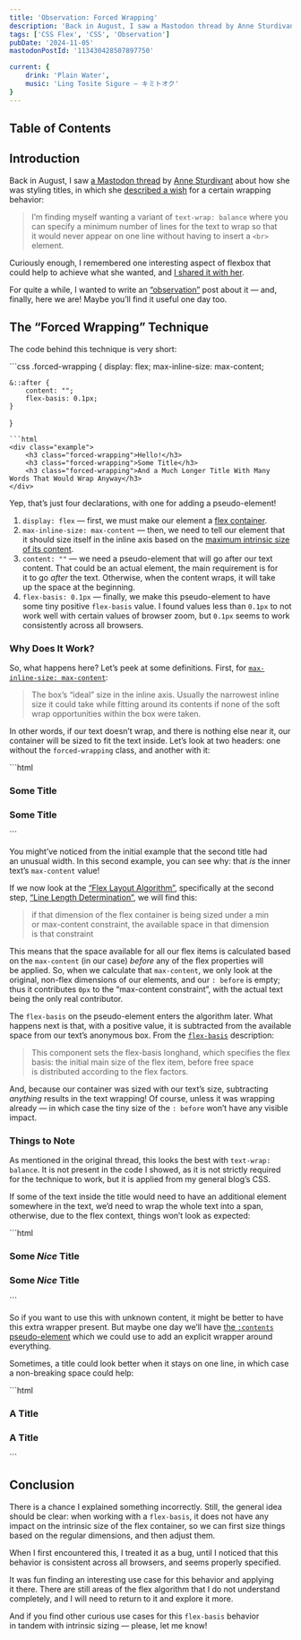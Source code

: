 ```yaml
---
title: 'Observation: Forced Wrapping'
description: 'Back in August, I saw a Mastodon thread by Anne Sturdivant about how she was styling titles, in which she described a wish for a certain wrapping behavior. Curiously enough, I remembered one interesting aspect of flexbox that could help to achieve what she wanted, and shared it with her. For quite a while, I wanted to write an “observation” post about it — and, finally, here we are! Maybe you’ll find it useful one day too.'
tags: ['CSS Flex', 'CSS', 'Observation']
pubDate: '2024-11-05'
mastodonPostId: '113430428507897750'

current: {
	drink: 'Plain Water',
	music: 'Ling Tosite Sigure — キミトオク'
}
---
```



## Table of Contents

## Introduction

Back in August, I saw [a Mastodon thread](https://social.lol/@anniegreens/112890011461777367) by [Anne Sturdivant](https://anniegreens.lol/) about how she was styling titles, in which she [described a wish](https://social.lol/@anniegreens/112890024470894579) for a certain wrapping behavior:

> I’m finding myself wanting a variant of `text-wrap: balance` where you can specify a minimum number of lines for the text to wrap so that it would never appear on one line without having to insert a `<br>` element.

Curiously enough, I remembered one interesting aspect of flexbox that could help to achieve what she wanted, and [I shared it with her](https://front-end.social/@kizu/112893348038380451).

For quite a while, I wanted to write an [“observation”](/tags/observation) post about it — and, finally, here we are! Maybe you’ll find it useful one day too.


## The “Forced Wrapping” Technique

The code behind this technique is very short:

<style>{`
.example {
	display: grid;
	gap: 1rem;
}
.example h3 {
	margin: 0;
	outline: 3px double hotpink;
}
`}</style>

<LiveExample caption="Each header is shown with a double pink outline around its border-box area. A header with a single word does not wrap, while a header with two words wraps, with each word on a separate line. A longer title, at the same time, takes the same two lines (when there is enough space for them).">
```css
.forced-wrapping {
	display: flex;
	max-inline-size: max-content;

	&::after {
		content: "";
		flex-basis: 0.1px;
	}
}
```
```html
<div class="example">
	<h3 class="forced-wrapping">Hello!</h3>
	<h3 class="forced-wrapping">Some Title</h3>
	<h3 class="forced-wrapping">And a Much Longer Title With Many Words That Would Wrap Anyway</h3>
</div>
```
</LiveExample>

Yep, that’s just four declarations, with one for adding a pseudo-element!

1. `display: flex` — first, we must make our element a [flex container](https://drafts.csswg.org/css-flexbox/#flex-containers).
2. `max-inline-size: max-content` — then, we need to tell our element that it should size itself in the inline axis based on the [maximum intrinsic size of its content](https://drafts.csswg.org/css-sizing-3/#max-content).
3. `content: ""` — we need a pseudo-element that will go after our text content. That could be an actual element, the main requirement is for it to go _after_ the text. Otherwise, when the content wraps, it will take up the space at the beginning.
5. `flex-basis: 0.1px` — finally, we make this pseudo-element to have some tiny positive `flex-basis` value. I found values less than `0.1px` to not work well with certain values of browser zoom, but `0.1px` seems to work consistently across all browsers.


### Why Does It Work?

So, what happens here? Let’s peek at some definitions. First, for [`max-inline-size: max-content`](https://drafts.csswg.org/css-sizing-3/#max-content-inline-size):

> The box’s “ideal” size in the inline axis. Usually the narrowest inline size it could take while fitting around its contents if none of the soft wrap opportunities within the box were taken.

In other words, if our text doesn’t wrap, and there is nothing else near it, our container will be sized to fit the text inside. Let’s look at two headers: one without the `forced-wrapping` class, and another with it:

<LiveExample caption="The inline size of the two pink outlines is the same.">
```html
<div class="example">
	<h3 style="max-inline-size: max-content">Some Title</h3>
	<h3 class="forced-wrapping">Some Title</h3>
</div>
```
</LiveExample>

You might’ve noticed from the initial example that the second title had an unusual width. In this second example, you can see why: that _is_ the inner text’s `max-content` value!

If we now look at the [“Flex Layout Algorithm”](https://drafts.csswg.org/css-flexbox/#layout-algorithm), specifically at the second step, [“Line Length Determination”](https://drafts.csswg.org/css-flexbox/#line-sizing), we will find this:

> if that dimension of the flex container is being sized under a min or max-content constraint, the available space in that dimension is that constraint

This means that the space available for all our flex items is calculated based on the `max-content` (in our case) _before_ any of the flex properties will be applied. So, when we calculate that `max-content`, we only look at the original, non-flex dimensions of our elements, and our `: before` is empty; thus it contributes `0px` to the “max-content constraint”, with the actual text being the only real contributor.

The `flex-basis` on the pseudo-element enters the algorithm later. What happens next is that, with a positive value, it is subtracted from the available space from our text’s anonymous box. From the [`flex-basis`](https://drafts.csswg.org/css-flexbox/#propdef-flex-basis) description:

> This component sets the flex-basis longhand, which specifies the flex basis: the initial main size of the flex item, before free space is distributed according to the flex factors.

And, because our container was sized with our text’s size, subtracting _anything_ results in the text wrapping! Of course, unless it was wrapping already — in which case the tiny size of the `: before` won’t have any visible impact.


### Things to Note

As mentioned in the original thread, this looks the best with `text-wrap: balance`. It is not present in the code I showed, as it is not strictly required for the technique to work, but it is applied from my general blog’s CSS.

If some of the text inside the title would need to have an additional element somewhere in the text, we’d need to wrap the whole text into a span, otherwise, due to the flex context, things won’t look as expected:

<LiveExample caption="Without an extra wrapper, each part of text around the `<em>` becomes its anonymous box.">
```html
<div class="example">
	<h3 class="forced-wrapping">
		Some <em>Nice</em> Title
	</h3>
	<h3 class="forced-wrapping">
		<span>Some <em>Nice</em> Title</span>
	</h3>
</div>
```
</LiveExample>

So if you want to use this with unknown content, it might be better to have this extra wrapper present. But maybe one day we’ll have [the `:contents` pseudo-element](https://github.com/w3c/csswg-drafts/issues/2406) which we could use to add an explicit wrapper around everything.

Sometimes, a title could look better when it stays on one line, in which case a non-breaking space could help:

<LiveExample caption="Without an `&amp;nbsp;`, some titles could look worse when wrapping.">
```html
<div class="example">
	<h3 class="forced-wrapping">
 		A Title
	</h3>
	<h3 class="forced-wrapping">
		A&nbsp;Title
	</h3>
</div>
```
</LiveExample>


## Conclusion

There is a chance I explained something incorrectly. Still, the general idea should be clear: when working with a `flex-basis`, it does not have any impact on the intrinsic size of the flex container, so we can first size things based on the regular dimensions, and then adjust them.

When I first encountered this, I treated it as a bug, until I noticed that this behavior is consistent across all browsers, and seems properly specified.

It was fun finding an interesting use case for this behavior and applying it there. There are still areas of the flex algorithm that I do not understand completely, and I will need to return to it and explore it more.

And if you find other curious use cases for this `flex-basis` behavior in tandem with intrinsic sizing — please, let me know!
